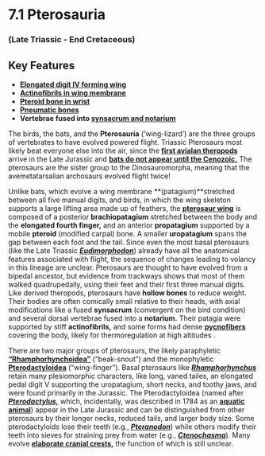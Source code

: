 # 7.1 Pterosauria


### (Late Triassic - End Cretaceous)


## Key Features



*   **[Elongated digit IV forming wing ](#366_anhanguerapiscatorwhole)**
*   **[Actinofibrils in wing membrane](#370_rhamphorhynchusmuensteriactinofibrils)**
*   **[Pteroid bone in wrist](#369_phosphatodracowhole)**
*   **[Pneumatic bones ](#367_anhanguerasantanaepneumatic)**
*   **Vertebrae fused into [synsacrum and notarium](#369_phosphatodracowhole)**

The birds, the bats, and the **Pterosauria** (‘wing-lizard’) are the three groups of vertebrates to have evolved powered flight. Triassic Pterosaurs most likely beat everyone else into the air, since the **[first avialan theropods](#372_archaeopteryxlithographicalagerstatten)** arrive in the Late Jurassic and **[bats do not appear until the Cenozoic.](#371_icaronycterisbat)**  The pterosaurs are the sister group to the Dinosauromorpha, meaning that the avemetatarsalian archosaurs evolved flight twice!

Unlike bats, which evolve a wing membrane **(patagium)**stretched between all five manual digits, and birds, in which the wing skeleton supports a large lifting area made up of feathers, the **[pterosaur wing](#373_batbirdpterodactylwing)** is composed of a posterior **brachiopatagium** stretched between the body and the **elongated fourth finger,** and an anterior **propatagium** supported by a mobile **pteroid** (modified carpal) bone. A smaller **uropatagium** spans the gap between each foot and the tail. Since even the most basal pterosaurs (like the Late Triassic **_[Eudimorphodon](#374_eudimorphodonwhole)_**) already have all the anatomical features associated with flight, the sequence of changes leading to volancy in this lineage are unclear. Pterosaurs are thought to have evolved from a bipedal ancestor, but evidence from trackways shows that most of them walked quadrupedally, using their feet and their first three manual digits. Like derived theropods, pterosaurs have **hollow bones** to reduce weight. Their bodies are often comically small relative to their heads, with axial modifications like a fused **synsacrum** (convergent on the bird condition) and several dorsal vertebrae fused into a **notarium.** Their patagia were supported by stiff **actinofibrils,** and some forms had dense **[pycnofibers](#375_sordespilosuspycnofibers)** covering the body, likely for thermoregulation at high altitudes .

There are two major groups of pterosaurs, the likely paraphyletic **[“Rhamphorhynchoidea”](#376_raeticodactylusanimation)** (“beak-snout”) and the monophyletic **[Pterodactyloidea](#369_phosphatodracowhole)** (“wing-finger”). Basal pterosaurs like **_[Rhamphorhynchus](#370_rhamphorhynchusmuensteriactinofibrils)_** retain many plesiomorphic characters, like long, vaned tailes, an elongated pedal digit V supporting the uropatagium, short necks, and toothy jaws, and were found primarily in the Jurassic. The Pterodactyloidea (named after **_[Pterodactylus,](#16_pterodactyluslongirostriswhole)_** which, incidentally, was described in 1784 as an **[aquatic animal](#377_pterodactylusaquatic)**) appear in the Late Jurassic and can be distinguished from other pterosaurs by their longer necks, reduced tails, and larger body size. Some pterodactyloids lose their teeth (e.g., **_[Pteranodon](#378_pteranodonskull)_**) while others modify their teeth into sieves for straining prey from water (e.g., **_[Ctenochasma](#379_ctenochasmaskull)_**). Many evolve **[elaborate cranial crests,](#380_tupandactyluscrest)** the function of which is still unclear.
